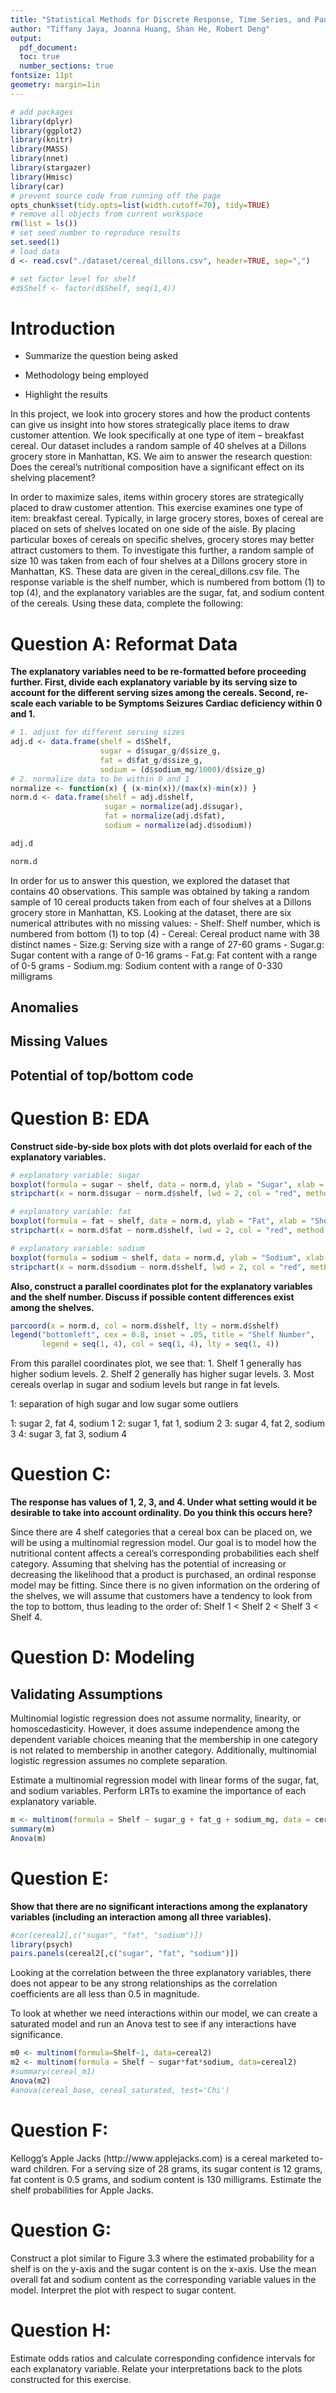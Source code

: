 ```yaml
---
title: "Statistical Methods for Discrete Response, Time Series, and Panel Data (W271): Lab 2"
author: "Tiffany Jaya, Joanna Huang, Shan He, Robert Deng"
output: 
  pdf_document:
  toc: true
  number_sections: true
fontsize: 11pt
geometry: margin=1in
---
```


```r
# add packages
library(dplyr)
library(ggplot2)
library(knitr)
library(MASS)
library(nnet)
library(stargazer)
library(Hmisc)
library(car)
# prevent source code from running off the page
opts_chunk$set(tidy.opts=list(width.cutoff=70), tidy=TRUE)
# remove all objects from current workspace
rm(list = ls())
# set seed number to reproduce results
set.seed(1)
# load data
d <- read.csv("./dataset/cereal_dillons.csv", header=TRUE, sep=",")
```

```r
# set factor level for shelf
#d$Shelf <- factor(d$Shelf, seq(1,4))
```


# Introduction

- Summarize the question being asked

- Methodology being employed

- Highlight the results

In this project, we look into grocery stores and how the product contents can give us insight into how stores strategically place items to draw customer attention. We look specifically at one type of item -- breakfast cereal. Our dataset includes a random sample of 40 shelves at a Dillons grocery store in Manhattan, KS. We aim to answer the research question: Does the cereal’s nutritional composition have a significant effect on its shelving placement?

In order to maximize sales, items within grocery stores are strategically placed to draw customer attention. This exercise examines one type of item: breakfast cereal. Typically, in large grocery stores, boxes of cereal are placed on sets of shelves located on one side of the aisle. By placing particular boxes of cereals on specific shelves, grocery stores may better attract customers to them. To investigate this further, a random sample of size 10 was taken from each of four shelves at a Dillons grocery store in Manhattan, KS. These data are given in the cereal_dillons.csv file. The response variable is the shelf number, which is numbered from bottom (1) to top (4), and the explanatory variables are the sugar, fat, and sodium content of the cereals. Using these data, complete the following:

# Question A: Reformat Data

**The explanatory variables need to be re-formatted before proceeding further. First, divide each explanatory variable by its serving size to account for the different serving sizes among the cereals. Second, re-scale each variable to be
Symptoms Seizures Cardiac deficiency within 0 and 1.**

```r
# 1. adjust for different serving sizes 
adj.d <- data.frame(shelf = d$Shelf, 
                    sugar = d$sugar_g/d$size_g,
                    fat = d$fat_g/d$size_g, 
                    sodium = (d$sodium_mg/1000)/d$size_g)
# 2. normalize data to be within 0 and 1
normalize <- function(x) { (x-min(x))/(max(x)-min(x)) }
norm.d <- data.frame(shelf = adj.d$shelf, 
                     sugar = normalize(adj.d$sugar),
                     fat = normalize(adj.d$fat),
                     sodium = normalize(adj.d$sodium))
```

```r
adj.d
```

```r
norm.d
```

In order for us to answer this question, we explored the dataset that contains 40 observations. This sample was obtained by taking a random sample of 10 cereal products taken from each of four shelves at a Dillons grocery store in Manhattan, KS. Looking at the dataset, there are six numerical attributes with no missing values:
- Shelf: Shelf number, which is numbered from bottom (1) to top (4)
- Cereal: Cereal product name with 38 distinct names
- Size.g: Serving size with a range of 27-60 grams
- Sugar.g: Sugar content with a range of 0-16 grams
- Fat.g: Fat content with a range of 0-5 grams
- Sodium.mg: Sodium content with a range of 0-330 milligrams

## Anomalies

## Missing Values

## Potential of top/bottom code

# Question B: EDA

**Construct side-by-side box plots with dot plots overlaid for each of the explanatory variables.**

```r
# explanatory variable: sugar
boxplot(formula = sugar ~ shelf, data = norm.d, ylab = "Sugar", xlab = "Shelf", pars = list(outpch=NA))
stripchart(x = norm.d$sugar ~ norm.d$shelf, lwd = 2, col = "red", method = "jitter", vertical = TRUE, pch = 1, add = TRUE)

# explanatory variable: fat
boxplot(formula = fat ~ shelf, data = norm.d, ylab = "Fat", xlab = "Shelf", pars = list(outpch=NA))
stripchart(x = norm.d$fat ~ norm.d$shelf, lwd = 2, col = "red", method = "jitter", vertical = TRUE, pch = 1, add = TRUE)

# explanatory variable: sodium
boxplot(formula = sodium ~ shelf, data = norm.d, ylab = "Sodium", xlab = "Shelf", pars = list(outpch=NA))
stripchart(x = norm.d$sodium ~ norm.d$shelf, lwd = 2, col = "red", method = "jitter", vertical = TRUE, pch = 1, add = TRUE)
```

**Also, construct a parallel coordinates plot for the explanatory variables and the shelf number. Discuss if possible content differences exist among the shelves.**

```r
parcoord(x = norm.d, col = norm.d$shelf, lty = norm.d$shelf)  
legend("bottomleft", cex = 0.8, inset = .05, title = "Shelf Number", 
       legend = seq(1, 4), col = seq(1, 4), lty = seq(1, 4))
```

From this parallel coordinates plot, we see that:
1. Shelf 1 generally has higher sodium levels.
2. Shelf 2 generally has higher sugar levels.
3. Most cereals overlap in sugar and sodium levels but range in fat levels.

1: separation of high sugar and low sugar
some outliers

1: sugar 2, fat 4, sodium 1
2: sugar 1, fat 1, sodium 2
3: sugar 4, fat 2, sodium 3
4: sugar 3, fat 3, sodium 4


# Question C: 
 
**The response has values of 1, 2, 3, and 4. Under what setting would it be desirable to take into account ordinality. Do you think this occurs here?**

Since there are 4 shelf categories that a cereal box can be placed on, we will be using a multinomial regression model. Our goal is to model how the nutritional content affects a cereal’s corresponding probabilities each shelf category. Assuming that shelving has the potential of increasing or decreasing the likelihood that a product is purchased, an ordinal response model may be fitting. Since there is no given information on the ordering of the shelves, we will assume that customers have a tendency to look from the top to bottom, thus leading to the order of: Shelf 1 < Shelf 2 < Shelf 3 < Shelf 4.

# Question D: Modeling

## Validating Assumptions

Multinomial logistic regression does not assume normality, linearity, or homoscedasticity. However, it does assume independence among the dependent variable choices meaning that the membership in one category is not related to membership in another category. Additionally, multinomial logistic regression assumes no complete separation.

Estimate a multinomial regression model with linear forms of the sugar, fat, and sodium variables. Perform LRTs to examine the importance of each explanatory variable.


```r
m <- multinom(formula = Shelf ~ sugar_g + fat_g + sodium_mg, data = cereal)
summary(m)
Anova(m)
```

# Question E: 

**Show that there are no significant interactions among the explanatory variables (including an interaction among all three variables).**



```r
#cor(cereal2[,c("sugar", "fat", "sodium")])
library(psych)
pairs.panels(cereal2[,c("sugar", "fat", "sodium")])
```

Looking at the correlation between the three explanatory variables, there does not appear to be any strong relationships as the correlation coefficients are all less than 0.5 in magnitude.

To look at whether we need interactions within our model, we can create a saturated model and run an Anova test to see if any interactions have significance.

```r
m0 <- multinom(formula=Shelf~1, data=cereal2)
m2 <- multinom(formula = Shelf ~ sugar*fat*sodium, data=cereal2)
#summary(cereal_m1)
Anova(m2)
#anova(cereal_base, cereal_saturated, test='Chi')
```

# Question F:

Kellogg’s Apple Jacks (http://www.applejacks.com) is a cereal marketed to- ward children. For a serving size of 28 grams, its sugar content is 12 grams, fat content is 0.5 grams, and sodium content is 130 milligrams. Estimate the shelf probabilities for Apple Jacks.

# Question G:

Construct a plot similar to Figure 3.3 where the estimated probability for a shelf is on the y-axis and the sugar content is on the x-axis. Use the mean overall fat and sodium content as the corresponding variable values in the model. Interpret the plot with respect to sugar content.




# Question H: 

Estimate odds ratios and calculate corresponding confidence intervals for each explanatory variable. Relate your interpretations back to the plots constructed for this exercise.

```r

```

